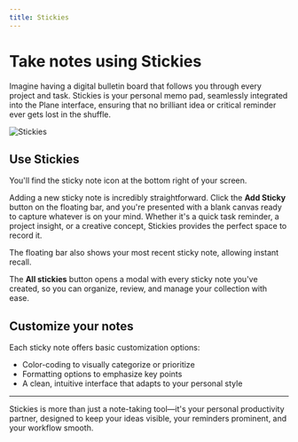 ```yaml
---
title: Stickies
---
```


# Take notes using Stickies

Imagine having a digital bulletin board that follows you through every project and task. Stickies is your personal memo pad, seamlessly integrated into the Plane interface, ensuring that no brilliant idea or critical reminder ever gets lost in the shuffle.

![Stickies](https://media.docs.plane.so/stickies/stickies.webp#center)

## Use Stickies
You'll find the sticky note icon at the bottom right of your screen. 

Adding a new sticky note is incredibly straightforward. Click the **Add Sticky** button on the floating bar, and you're presented with a blank canvas ready to capture whatever is on your mind. Whether it's a quick task reminder, a project insight, or a creative concept, Stickies provides the perfect space to record it.

The floating bar also shows your most recent sticky note, allowing instant recall. 

The **All stickies** button opens a modal with every sticky note you've created, so you can organize, review, and manage your collection with ease.

## Customize your notes
Each sticky note offers basic customization options:

- Color-coding to visually categorize or prioritize
- Formatting options to emphasize key points
- A clean, intuitive interface that adapts to your personal style

---
Stickies is more than just a note-taking tool—it's your personal productivity partner, designed to keep your ideas visible, your reminders prominent, and your workflow smooth.

